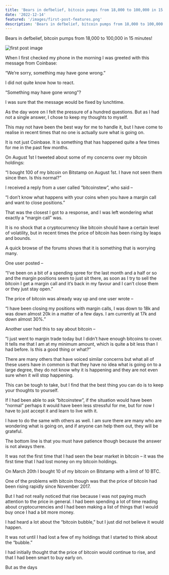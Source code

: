 ```yaml
---
title: 'Bears in defbelief, bitcoin pumps from 18,000 to 100,000 in 15 minutes!'
date: '2022-12-14'
featured: '/images/first-post-features.png'
description: 'Bears in defbelief, bitcoin pumps from 18,000 to 100,000 in 15 minutes!'
---
```


Bears in defbelief, bitcoin pumps from 18,000 to 100,000 in 15 minutes!

![first post image](/images/first-post-content.png)

When I first checked my phone in the morning I was greeted with this message from Coinbase:

“We’re sorry, something may have gone wrong.”

I did not quite know how to react.

“Something may have gone wrong”?

I was sure that the message would be fixed by lunchtime.

As the day wore on I felt the pressure of a hundred questions. But as I had not a single answer, I chose to keep my thoughts to myself.

This may not have been the best way for me to handle it, but I have come to realise in recent times that no one is actually sure what is going on.

It is not just Coinbase. It is something that has happened quite a few times for me in the past few months.

On August 1st I tweeted about some of my concerns over my bitcoin holdings:

“I bought 100 of my bitcoin on Bitstamp on August 1st. I have not seen them since then. Is this normal?”

I received a reply from a user called “bitcoinstew”, who said –

“I don’t know what happens with your coins when you have a margin call and want to close positions.”

That was the closest I got to a response, and I was left wondering what exactly a “margin call” was.

It is no shock that a cryptocurrency like bitcoin should have a certain level of volatility, but in recent times the price of bitcoin has been rising by leaps and bounds.

A quick browse of the forums shows that it is something that is worrying many.

One user posted –

“I’ve been on a bit of a spending spree for the last month and a half or so and the margin positions seem to just sit there, as soon as I try to sell the bitcoin I get a margin call and it’s back in my favour and I can’t close them or they just stay open.”

The price of bitcoin was already way up and one user wrote –

“I have been closing my positions with margin calls, I was down to 18k and was down almost 20k in a matter of a few days. I am currently at 17k and down almost 30%.”

Another user had this to say about bitcoin –

”I just went to margin trade today but I didn’t have enough bitcoins to cover. It tells me that I am at my minimum amount, which is quite a bit less than I had before. Is this a good thing or what?”

There are many others that have voiced similar concerns but what all of these users have in common is that they have no idea what is going on to a large degree, they do not know why it is happening and they are not even sure when it will stop happening.

This can be tough to take, but I find that the best thing you can do is to keep your thoughts to yourself.

If I had been able to ask “bitcoinstew”, if the situation would have been “normal” perhaps it would have been less stressful for me, but for now I have to just accept it and learn to live with it.

I have to do the same with others as well. I am sure there are many who are wondering what is going on, and if anyone can help them out, they will be grateful.

The bottom line is that you must have patience though because the answer is not always there.

It was not the first time that I had seen the bear market in bitcoin – it was the first time that I had lost money on my bitcoin holdings.

On March 20th I bought 10 of my bitcoin on Bitstamp with a limit of 10 BTC.

One of the problems with bitcoin though was that the price of bitcoin had been rising rapidly since November 2017.

But I had not really noticed that rise because I was not paying much attention to the price in general. I had been spending a lot of time reading about cryptocurrencies and I had been making a list of things that I would buy once I had a bit more money.

I had heard a lot about the “bitcoin bubble,” but I just did not believe it would happen.

It was not until I had lost a few of my holdings that I started to think about the “bubble.”

I had initially thought that the price of bitcoin would continue to rise, and that I had been smart to buy early on.

But as the days
